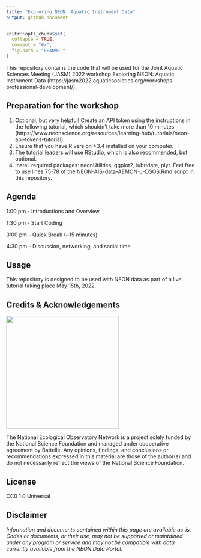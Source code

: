 ```yaml
---
title: "Exploring NEON: Aquatic Instrument Data"
output: github_document
---
```


<!-- README.md is generated from README.Rmd. Please edit that file -->

```r
knitr::opts_chunk$set(
  collapse = TRUE,
  comment = "#>",
  fig.path = "README-"
)

```
<!-- ****** Description ****** -->

This repository contains the code that will be used for the Joint Aquatic Sciences Meeting (JASM) 2022 workshop Exploring NEON: Aquatic Instrument Data (https://jasm2022.aquaticsocieties.org/workshops-professional-development/).

<!-- ****** Prep ****** -->
## Preparation for the workshop
1. Optional, but very helpful! Create an API token using the instructions in the following tutorial, which shouldn't take more than 10 minutes (https://www.neonscience.org/resources/learning-hub/tutorials/neon-api-tokens-tutorial)
2. Ensure that you have R version >3.4 installed on your computer. 
3. The tutorial leaders will use RStudio, which is also recommended, but optional.
4. Install required packages: neonUtilities, ggplot2, lubridate, plyr. Feel free to use lines 75-78 of the NEON-AIS-data-AEMON-J-DSOS.Rmd script in this repository.

<!-- ****** Agenda ****** -->
## Agenda
1:00 pm - Introductions and Overview

1:30 pm - Start Coding

3:00 pm - Quick Break (~15 minutes)

4:30 pm - Discussion, networking, and social time

<!-- ****** Usage ****** -->
## Usage
This repository is designed to be used with NEON data as part of a live tutorial taking place May 15th, 2022.

<!-- ****** Acknowledgements ****** -->
## Credits & Acknowledgements

<!-- HTML tags to produce image, resize, add hyperlink. -->
<!-- ONLY WORKS WITH HTML or GITHUB documents -->
<a href="http://www.neonscience.org/">
<img src="logo.png" width="300px" />
</a>

<!-- Acknowledgements text -->
The National Ecological Observatory Network is a project solely funded by the National Science Foundation and managed under cooperative agreement by Battelle. Any opinions, findings, and conclusions or recommendations expressed in this material are those of the author(s) and do not necessarily reflect the views of the National Science Foundation.



<!-- ****** License ****** -->
## License

CC0 1.0 Universal



<!-- ****** Disclaimer ****** -->
## Disclaimer

*Information and documents contained within this page are available as-is. Codes or documents, or their use, may not be supported or maintained under any program or service and may not be compatible with data currently available from the NEON Data Portal.*